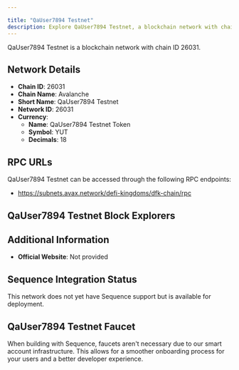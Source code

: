 ```yaml
---

title: "QaUser7894 Testnet"
description: Explore QaUser7894 Testnet, a blockchain network with chain ID 26031. Learn about its native currency, QaUser7894 Testnet Token, and how to interact with the network.
---
```




QaUser7894 Testnet is a blockchain network with chain ID 26031.

## Network Details

- **Chain ID**: 26031
- **Chain Name**: Avalanche
- **Short Name**: QaUser7894 Testnet
- **Network ID**: 26031
- **Currency**: 
  - **Name**: QaUser7894 Testnet Token
  - **Symbol**: YUT
  - **Decimals**: 18

## RPC URLs

QaUser7894 Testnet can be accessed through the following RPC endpoints:

- https://subnets.avax.network/defi-kingdoms/dfk-chain/rpc

## QaUser7894 Testnet Block Explorers



## Additional Information

- **Official Website**: Not provided

## Sequence Integration Status

This network does not yet have Sequence support but is available for deployment.

## QaUser7894 Testnet Faucet

When building with Sequence, faucets aren't necessary due to our smart account infrastructure. This allows for a smoother onboarding process for your users and a better developer experience.
